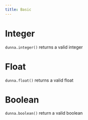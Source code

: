 ```yaml
---
title: Basic
---
```


# Integer

`dunna.integer()` returns a valid integer

# Float

`dunna.float()` returns a valid float

# Boolean

`dunna.boolean()` return a valid boolean
